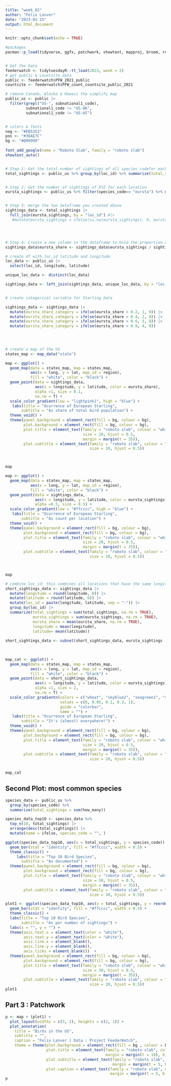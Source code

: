 ```yaml
---
title: "week_02"
author: "Felix Lanver"
date: "2023-01-15"
output: html_document
---
```





```r
knitr::opts_chunk$set(echo = TRUE)

#packages
pacman::p_load(tidyverse, ggfx, patchwork, showtext, mapproj, broom, rnaturalearth, tigris)


# Get the Data
feederwatch <- tidytuesdayR::tt_load(2023, week = 2)
# get public & countsite data
public <- feederwatch$PFW_2021_public
countsite <- feederwatch$PFW_count_countsite_public_2021

# remove Canada, Alaska & Hawaii the simplify map
public_us <- public |>
  filter(grepl("US-", subnational1_code),
         subnational1_code != "US-AK",
         subnational1_code != "US-HI")


# colors & fonts
neg <- "#EB5353"
pos <- "#36AE7C"
bg <- "#009999"
  
font_add_google(name = "Roboto Slab", family = "roboto slab")
showtext_auto()



```

```r

# Step 1: Get the total number of sightings of all species_codefor each location
total_sightings <- public_us %>% group_by(loc_id) %>% summarize(total_sightings = sum(how_many))


# Step 2: Get the number of sightings of XYZ for each location
eursta_sightings <- public_us %>% filter(species_code== "eursta") %>% group_by(loc_id) %>% summarize(eursta_sightings = sum(how_many))


# Step 3: merge the two dataframe you created above
sightings_data <- total_sightings |> 
  full_join(eursta_sightings, by = "loc_id") #|> 
   #mutate(eursta_sightings = ifelse(is.na(eursta_sightings), 0, eursta_sightings)) # set NA to 0 so it can be calculated in the next step




# Step 4: Create a new column in the dataframe to hold the proportion of 'XYZ' sightings
sightings_data$eursta_share <- sightings_data$eursta_sightings / sightings_data$total_sightings

# create df with loc_id latitude and longitude
loc_data <- public_us |> 
  select(loc_id, longitude, latitude) 

unique_loc_data <- distinct(loc_data)

sightings_data <- left_join(sightings_data, unique_loc_data, by = "loc_id") 


# create categorical variable for Starling data

sightings_data <- sightings_data |> 
  mutate(eursta_share_category = ifelse(eursta_share > 0.2, 1, 0)) |> 
  mutate(eursta_share_category = ifelse(eursta_share > 0.4, 2, 0)) |> 
  mutate(eursta_share_category = ifelse(eursta_share > 0.6, 3, 0)) |> 
  mutate(eursta_share_category = ifelse(eursta_share > 0.9, 4, 0)) 

    
 

```



```r

# create a map of the US
states_map <- map_data("state")

map <- ggplot() + 
  geom_map(data = states_map, map = states_map,
           aes(x = long, y = lat, map_id = region),
           fill = "white", color = "black") +
  geom_point(data = sightings_data,
             aes(x = longitude, y = latitude, color = eursta_share),
             alpha =1, size = 0.1, 
             na.rm = T) +
  scale_color_gradient(low = "lightpink1", high = "blue") +
   labs(title = "Ocurrence of European Starling",
       subtitle = "As share of total bird population") +
  theme_void() + 
  theme(panel.background = element_rect(fill = bg, colour = bg),
        plot.background = element_rect(fill = bg, colour = bg),
        plot.title = element_text(family = "roboto slab", colour = "white",
                                  size = 20, hjust = 0.5,
                                  margin = margin(t = 35)),
        plot.subtitle = element_text(family = "roboto slab", colour = "white",
                                     size = 10, hjust = 0.5))



map
```

```r

map <- ggplot() + 
  geom_map(data = states_map, map = states_map,
           aes(x = long, y = lat, map_id = region),
           fill = "white", color = "black") +
  geom_point(data = sightings_data,
             aes(x = longitude, y = latitude, color = eursta_sightings),
             alpha =0.5, size = 0.5) +
  scale_color_gradient(low = "#ffcccc", high = "blue") +
   labs(title = "Ocurrence of European Starling",
       subtitle = "As count per location") +
  theme_void() + 
  theme(panel.background = element_rect(fill = bg, colour = bg),
        plot.background = element_rect(fill = bg, colour = bg),
        plot.title = element_text(family = "roboto slab", colour = "white",
                                  size = 20, hjust = 0.5,
                                  margin = margin(t = 35)),
        plot.subtitle = element_text(family = "roboto slab", colour = "white",
                                     size = 10, hjust = 0.5))



map

```
```r

# combine loc_id: this combines all locations that have the same longitude and latidude before the comma, so there is less dots on the map, easier to read
short_sightings_data <- sightings_data |> 
  mutate(longitude = round(longitude, 0)) |> 
  mutate(latitude = round(latitude, 0)) |> 
  mutate(loc_id = paste(longitude, latitude, sep = "-")) |> 
  group_by(loc_id) |> 
  summarize(total_sightings = sum(total_sightings, na.rm = TRUE),
            eursta_sightings = sum(eursta_sightings, na.rm = TRUE),
            eursta_share = mean(eursta_share, na.rm = TRUE),
            longitude = mean(longitude),
            latitude= mean(latitude)) 
  
short_sightings_data <- subset(short_sightings_data, eursta_sightings !=0)
  
 

map_cat <- ggplot() + 
  geom_map(data = states_map, map = states_map,
           aes(x = long, y = lat, map_id = region),
           fill = "white", color = "black") +
  geom_point(data = short_sightings_data,
             aes(x = longitude, y = latitude, color = eursta_sightings),
             alpha =1, size = 2, 
             na.rm = T) +
  scale_color_gradientn(colors = c("wheat", "skyblue2", "seagreen1", "seagreen4" ),
                        values = c(0, 0.05, 0.1, 0.3, 1),
                        guide = "colorbar",
                        name = "") +
   labs(title = "Ocurrence of European Starling",
       subtitle = "It's (almost) everywhere!") +
  theme_void() + 
  theme(panel.background = element_rect(fill = bg, colour = bg),
        plot.background = element_rect(fill = bg, colour = bg),
        plot.title = element_text(family = "roboto slab", colour = "white",
                                  size = 20, hjust = 0.5,
                                  margin = margin(t = 35)),
        plot.subtitle = element_text(family = "roboto slab", colour = "white",
                                     size = 10, hjust = 0.5))


map_cat

```


## Second Plot: most common species

```r

species_data <- public_us %>%
  group_by(species_code) %>%
  summarize(total_sightings = sum(how_many))

species_data_top10 <- species_data %>%
  top_n(10, total_sightings) |> 
  arrange(desc(total_sightings)) |> 
  mutate(name = ifelse, species_code = "", )


```

```r


ggplot(species_data_top10, aes(x = total_sightings, y = species_code)) +
  geom_bar(stat = "identity", fill = "#ffcccc", width = 0.5) +
  theme_classic() +
     labs(title = "Top 10 Bird Species",
       subtitle = "As documented") +
  theme(panel.background = element_rect(fill = bg, colour = bg),
        plot.background = element_rect(fill = bg, colour = bg),
        plot.title = element_text(family = "roboto slab", colour = "white",
                                  size = 50, hjust = 0.5,
                                  margin = margin(t = 35)),
        plot.subtitle = element_text(family = "roboto slab", colour = "white",
                                     size = 30, hjust = 0.5))

```
```r
plot1 <- ggplot(species_data_top10, aes(x = total_sightings, y = reorder(species_code, total_sightings))) +
  geom_bar(stat = "identity", fill = "#ffcccc", width = 0.5) +
  theme_classic() +
  labs(title = "Top 10 Bird Species",
       subtitle = "As per number of sightings") +
  labs(x = "", y = "") +
  theme(axis.text.x = element_text(color = "white"),
        axis.text.y = element_text(color = "white"),
        axis.line.x = element_blank(),
        axis.line.y = element_blank(),
        axis.ticks = element_blank())  +
  theme(panel.background = element_rect(fill = bg, colour = bg),
        plot.background = element_rect(fill = bg, colour = bg),
        plot.title = element_text(family = "roboto slab", colour = "white",
                                  size = 30, hjust = 0.5,
                                  margin = margin(t = 35)),
        plot.subtitle = element_text(family = "roboto slab", colour = "white",
                                     size = 20, hjust = 0.5)) 
plot1
```


## Part 3 : Patchwork

```r
p <- map + (plot1) +
  plot_layout(widths = c(3, 2), heights = c(2, 1)) +
  plot_annotation(
    title = "Birds in the US",
    subtitle = "",
    caption = "Felix Lanver | Data : Project FeederWatch",
    theme = theme(plot.background = element_rect(fill = bg , colour = bg),
                  plot.title = element_text(family = "roboto slab", colour = "white", size = 30,
                                            margin = margin(t = 10), hjust = 0.5),
                  plot.subtitle = element_text(family = "roboto slab", colour = "white", size = 15,
                                               margin = margin(t = 5, b = 10), hjust = 0.5),
                  plot.caption = element_text(family = "roboto slab", colour = "white", size = 5,
                                              margin = margin(t = 5, b = 10), hjust = 0.5)))
p
```



